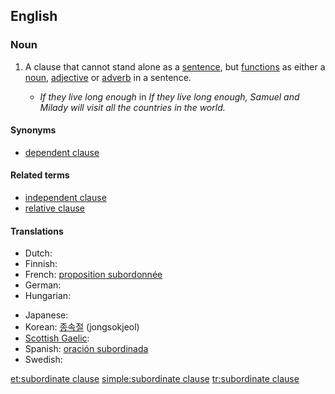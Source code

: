 ==English==

===Noun===
{{en-noun|sg=[[subordinate]] [[clause]]}}

# {{grammar}} A clause that cannot stand alone as a [[sentence]], but [[function]]s as either a [[noun]], [[adjective]] or [[adverb]] in a sentence.
#* ''If they live long enough'' in ''If they live long enough, Samuel and Milady will visit all the countries in the world.''

====Synonyms====
* [[dependent clause]]

====Related terms====
* [[independent clause]]
* [[relative clause]]

====Translations====
{{trans-top|a clause that cannot stand alone}}
* Dutch: {{t+|nl|bijzin|m}}
* Finnish: {{t-|fi|sivulause}}
* French: [[proposition subordonnée]] {{f}}
* German: {{t+|de|Nebensatz|m}}
* Hungarian: {{t|hu|alárendelt mondat}}
{{trans-mid}}
* Japanese: {{t|ja|従属節|tr=jūzokusetsu}}
* Korean: [[종속절]] (jongsokjeol)
* [[Scottish Gaelic]]: {{t|gd|fo-chlàs|m|xs=Scottish Gaelic}}
* Spanish: [[oración subordinada]] {{f}}
* Swedish: {{t|sv|bisats|c}}
{{trans-bottom}}

[[et:subordinate clause]]
[[simple:subordinate clause]]
[[tr:subordinate clause]]